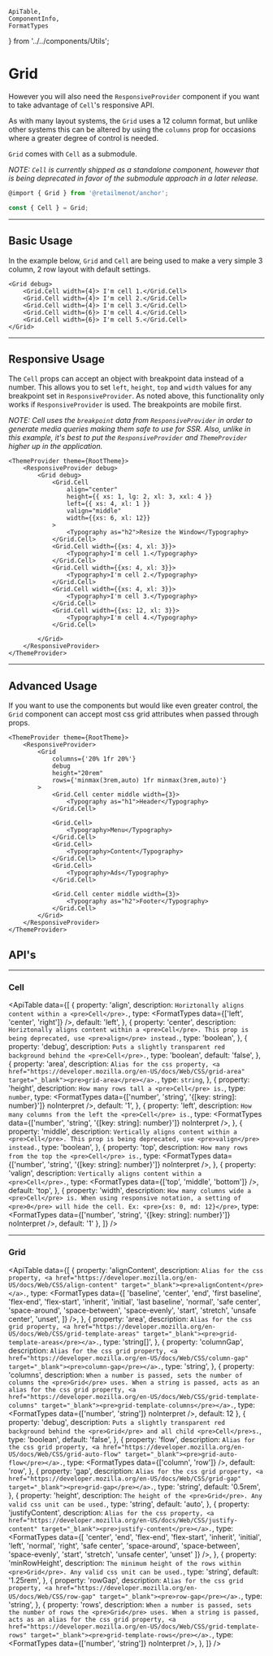     ApiTable,
    ComponentInfo,
    FormatTypes
} from '../../components/Utils';

# Grid

<ComponentInfo title="Grid" />

However you will also need the  <Link to="/components/responsiveprovider">`ResponsiveProvider`</Link> component
if you want to take advantage of `Cell`'s responsive API.

As with many layout systems, the `Grid` uses a 12 column format, but unlike other systems this can
be altered by using the `columns` prop for occasions where a greater degree of control is needed.

`Grid` comes with `Cell` as a submodule.

*NOTE: `Cell` is currently shipped as a standalone component, however that is being deprecated in
favor of the submodule approach in a later release.*

```jsx hideTitle
@import { Grid } from '@retailmenot/anchor';

const { Cell } = Grid;
```

---

## Basic Usage

In the example below, `Grid` and `Cell` are being used to make a very simple 3 column, 2 row layout
with default settings.

```tsx live
<Grid debug>
    <Grid.Cell width={4}> I'm cell 1.</Grid.Cell>
    <Grid.Cell width={4}> I'm cell 2.</Grid.Cell>
    <Grid.Cell width={4}> I'm cell 3.</Grid.Cell>
    <Grid.Cell width={6}> I'm cell 4.</Grid.Cell>
    <Grid.Cell width={6}> I'm cell 5.</Grid.Cell>
</Grid>
```

---

## Responsive Usage

The `Cell` props can accept an object with breakpoint data instead of a number. This allows you to
set `left`, `height`, `top` and `width` values for any breakpoint set in <Link to="/components/responsiveprovider">`ResponsiveProvider`</Link>. As
noted above, this functionality only works if `ResponsiveProvider` is used. The breakpoints are
mobile first.

*NOTE: Cell uses the `breakpoint` data from `ResponsiveProvider` in order to generate media
queries making them safe to use for SSR. Also, unlike in this example, it's best to put the
`ResponsiveProvider` and `ThemeProvider` higher up in the application.*

```tsx live
<ThemeProvider theme={RootTheme}>
    <ResponsiveProvider debug>
        <Grid debug>
            <Grid.Cell
                align="center"
                height={{ xs: 1, lg: 2, xl: 3, xxl: 4 }}
                left={{ xs: 4, xl: 1 }}
                valign="middle"
                width={{xs: 6, xl: 12}}
            >
                <Typography as="h2">Resize the Window</Typography>
            </Grid.Cell>
            <Grid.Cell width={{xs: 4, xl: 3}}>
                <Typography>I'm cell 1.</Typography>
            </Grid.Cell>
            <Grid.Cell width={{xs: 4, xl: 3}}>
                <Typography>I'm cell 2.</Typography>
            </Grid.Cell>
            <Grid.Cell width={{xs: 4, xl: 3}}>
                <Typography>I'm cell 3.</Typography>
            </Grid.Cell>
            <Grid.Cell width={{xs: 12, xl: 3}}>
                <Typography>I'm cell 4.</Typography>
            </Grid.Cell>

        </Grid>
    </ResponsiveProvider>
</ThemeProvider>
```

---

## Advanced Usage

If you want to use the components but would like even greater control, the `Grid` component can accept
most css grid attributes when passed through props.

```tsx live
<ThemeProvider theme={RootTheme}>
    <ResponsiveProvider>
        <Grid
            columns={'20% 1fr 20%'}
            debug
            height="20rem"
            rows={'minmax(3rem,auto) 1fr minmax(3rem,auto)'}
        >
            <Grid.Cell center middle width={3}>
                <Typography as="h1">Header</Typography>
            </Grid.Cell>

            <Grid.Cell>
                <Typography>Menu</Typography>
            </Grid.Cell>
            <Grid.Cell>
                <Typography>Content</Typography>
            </Grid.Cell>
            <Grid.Cell>
                <Typography>Ads</Typography>
            </Grid.Cell>

            <Grid.Cell center middle width={3}>
                <Typography as="h2">Footer</Typography>
            </Grid.Cell>
        </Grid>
    </ResponsiveProvider>
</ThemeProvider>
```

## API's

---

### Cell

<ApiTable data={[
    {
        property: 'align',
        description: `Horiztonally aligns content within a <pre>Cell</pre>.`,
        type: <FormatTypes data={['left', 'center', 'right']} />,
        default: 'left',
    },
    {
        property: 'center',
        description: `Horiztonally aligns content within a <pre>Cell</pre>. This prop is being
            deprecated, use <pre>align</pre> instead.`,
        type: 'boolean',
    },
    {
        property: 'debug',
        description: `Puts a slightly transparent red background behind the <pre>Cell</pre>.`,
        type: 'boolean',
        default: 'false',
    },
    {
        property: 'area',
        description: `Alias for the css property, <a href="https://developer.mozilla.org/en-US/docs/Web/CSS/grid-area" target="_blank"><pre>grid-area</pre></a>.`,
        type: `string`,
    },
    {
        property: 'height',
        description: `How many rows tall a <pre>Cell</pre> is.`,
        type: `number`,
        type: <FormatTypes data={['number', 'string', '{[key: string]: number}']} noInterpret />,
        default: '1',
    },
    {
        property: 'left',
        description: `How many columns from the left the <pre>Cell</pre> is.`,
        type: <FormatTypes data={['number', 'string', '{[key: string]: number}']} noInterpret />,
    },
    {
        property: 'middle',
        description: `Vertically aligns content within a <pre>Cell</pre>. This prop is being
            deprecated, use <pre>valign</pre> instead.`,
        type: 'boolean',
    },
    {
        property: 'top',
        description: `How many rows from the top the <pre>Cell</pre> is.`,
        type: <FormatTypes data={['number', 'string', '{[key: string]: number}']} noInterpret />,
    },
    {
        property: 'valign',
        description: `Vertically aligns content within a <pre>Cell</pre>.`,
        type: <FormatTypes data={['top', 'middle', 'bottom']} />,
        default: 'top',
    },
    {
        property: 'width',
        description: `How many columns wide a <pre>Cell</pre> is. When using responsive notation, a setting
        of <pre>0</pre> will hide the cell. Ex: <pre>{xs: 0, md: 12}</pre>`,
        type: <FormatTypes data={['number', 'string', '{[key: string]: number}']} noInterpret />,
        default: '1'
    },
]} />

---

### Grid

<ApiTable data={[
    {
        property: 'alignContent',
        description: `Alias for the css property, <a href="https://developer.mozilla.org/en-US/docs/Web/CSS/align-content" target="_blank"><pre>alignContent</pre></a>.`,
        type: <FormatTypes data={[
            'baseline',
            'center',
            'end',
            'first baseline',
            'flex-end',
            'flex-start',
            'inherit',
            'initial',
            'last baseline',
            'normal',
            'safe center',
            'space-around',
            'space-between',
            'space-evenly',
            'start',
            'stretch',
            'unsafe center',
            'unset',
        ]} />,
    },
    {
        property: 'area',
        description: `Alias for the css grid property, <a href="https://developer.mozilla.org/en-US/docs/Web/CSS/grid-template-areas" target="_blank"><pre>grid-template-areas</pre></a>.`,
        type: 'string[]',
    },
    {
        property: 'columnGap',
        description: `Alias for the css grid property, <a href="https://developer.mozilla.org/en-US/docs/Web/CSS/column-gap" target="_blank"><pre>column-gap</pre></a>.`,
        type: 'string',
    },
    {
        property: 'columns',
        description: `When a number is passed, sets the number of columns the <pre>Grid</pre> uses.
        When a string is passed, acts as an alias for the css grid property, <a href="https://developer.mozilla.org/en-US/docs/Web/CSS/grid-template-columns" target="_blank"><pre>grid-template-columns</pre></a>.`,
        type: <FormatTypes data={['number', 'string']} noInterpret />,
        default: 12
    },
    {
        property: 'debug',
        description: `Puts a slightly transparent red background behind the <pre>Grid</pre> and all
        child <pre>Cell</pre>s.`,
        type: 'boolean',
        default: 'false',
    },
    {
        property: 'flow',
        description: `Alias for the css grid property, <a href="https://developer.mozilla.org/en-US/docs/Web/CSS/grid-auto-flow" target="_blank"><pre>grid-auto-flow</pre></a>.`,
        type: <FormatTypes data={['column', 'row']} />,
        default: 'row',
    },
    {
        property: 'gap',
        description: `Alias for the css grid property, <a href="https://developer.mozilla.org/en-US/docs/Web/CSS/grid-gap" target="_blank"><pre>grid-gap</pre></a>.`,
        type: 'string',
        default: '0.5rem',
    },
    {
        property: 'height',
        description: `The height of the <pre>Grid</pre>. Any valid css unit can be used.`,
        type: 'string',
        default: 'auto',
    },
    {
        property: 'justifyContent',
        description: `Alias for the css property, <a href="https://developer.mozilla.org/en-US/docs/Web/CSS/justify-content" target="_blank"><pre>justify-content</pre></a>.`,
        type: <FormatTypes data={[
            'center',
            'end',
            'flex-end',
            'flex-start',
            'inherit',
            'initial',
            'left',
            'normal',
            'right',
            'safe center',
            'space-around',
            'space-between',
            'space-evenly',
            'start',
            'stretch',
            'unsafe center',
            'unset'
        ]} />,
    },
    {
        property: 'minRowHeight',
        description: `The minimum height of the rows within <pre>Grid</pre>. Any valid css unit can be used.`,
        type: 'string',
        default: '1.25rem',
    },
    {
        property: 'rowGap',
        description: `Alias for the css grid property, <a href="https://developer.mozilla.org/en-US/docs/Web/CSS/row-gap" target="_blank"><pre>row-gap</pre></a>.`,
        type: 'string',
    },
    {
        property: 'rows',
        description: `When a number is passed, sets the number of rows the <pre>Grid</pre> uses.
        When a string is passed, acts as an alias for the css grid property, <a href="https://developer.mozilla.org/en-US/docs/Web/CSS/grid-template-rows" target="_blank"><pre>grid-template-rows</pre></a>.`,
        type: <FormatTypes data={['number', 'string']} noInterpret />,
    },
]} />
